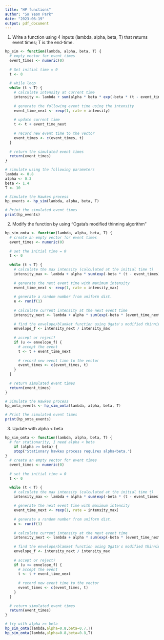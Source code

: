 ```yaml
---
title: "HP functions"
author: "So Yeon Park"
date: "2023-06-19"
output: pdf_document
---
```


1. Write a function using 4 inputs (lambda, alpha, beta, T) that returns event times; T is the end-time.
```r
hp_sim <- function(lambda, alpha, beta, T) {
  # empty vector for event times
  event_times <- numeric(0)
  
  # Set initial time = 0
  t <- 0
  
  # while loop
  while (t < T) {
    # calculate intensity at current time
    intensity <- lambda + sum(alpha * beta * exp(-beta * (t - event_times)))
    
    # generate the following event time using the intensity 
    event_time_next <- rexp(1, rate = intensity)
    
    # update current time
    t <- t + event_time_next
    
    # record new event time to the vector
    event_times <- c(event_times, t)
  }
  
  # return the simulated event times
  return(event_times)
}

# simulate using the following parameters
lambda <- 0.8
alpha <- 0.3
beta <- 1.4
T <- 10

# Simulate the Hawkes process
hp_events <- hp_sim(lambda, alpha, beta, T)

# Print the simulated event times
print(hp_events)

```

2. Modify the function by using "Ogata's modified thinning algorithm"
```r
hp_sim_omta <- function(lambda, alpha, beta, T) {
  # create an empty vector for event times
  event_times <- numeric(0)
  
  # set the initial time = 0
  t <- 0
  
  while (t < T) {
    # calculate the max intensity (calculated at the initial time t)
    intensity_max <- lambda + alpha * sum(exp(-beta * (t - event_times)))
    
    # generate the next event time with maximum intensity
    event_time_next <- rexp(1, rate = intensity_max)
    
    # generate a random number from uniform dist.
    u <- runif(1)
    
    # calculate current intensity at the next event time
    intensity_next <- lambda + alpha * sum(exp(-beta * (event_time_next - event_times))) + alpha
    
    # find the envelope/blanket function using Ogata's modified thinning algorithm
    envelope_f <- intensity_next / intensity_max
    
    # accept or reject?
    if (u <= envelope_f) {
      # accept the event
      t <- t + event_time_next
      
      # record new event time to the vector
      event_times <- c(event_times, t)
    }
  }
  
  # return simulated event times
  return(event_times)
}

# Simulate the Hawkes process
hp_omta_events <- hp_sim_omta(lambda, alpha, beta, T)

# Print the simulated event times
print(hp_omta_events)
```

3. Update with alpha < beta
```r
hp_sim_omta <- function(lambda, alpha, beta, T) {
  # for stationarity, I need alpha < beta
    if (alpha >= beta) {
    stop("Stationary hawkes process requires alpha<beta.")
} 
  # create an empty vector for event times
  event_times <- numeric(0)
  
  # set the initial time = 0
  t <- 0

  while (t < T) {
    # calculate the max intensity (calculated at the initial time t)
    intensity_max <- lambda + alpha * sum(exp(-beta * (t - event_times)))
    
    # generate the next event time with maximum intensity
    event_time_next <- rexp(1, rate = intensity_max)
    
    # generate a random number from uniform dist.
    u <- runif(1)
    
    # calculate current intensity at the next event time
    intensity_next <- lambda + alpha * sum(exp(-beta * (event_time_next - event_times))) + alpha
    
    # find the envelope/blanket function using Ogata's modified thinning algorithm
    envelope_f <- intensity_next / intensity_max
    
    # accept or reject?
    if (u <= envelope_f) {
      # accept the event
      t <- t + event_time_next
      
      # record new event time to the vector
      event_times <- c(event_times, t)
    }
  }
  
  # return simulated event times
  return(event_times)
}

# try with alpha >= beta
hp_sim_omta(lambda,alpha=0.8,beta=0.7,T)
hp_sim_omta(lambda,alpha=0.8,beta=0.8,T)
```